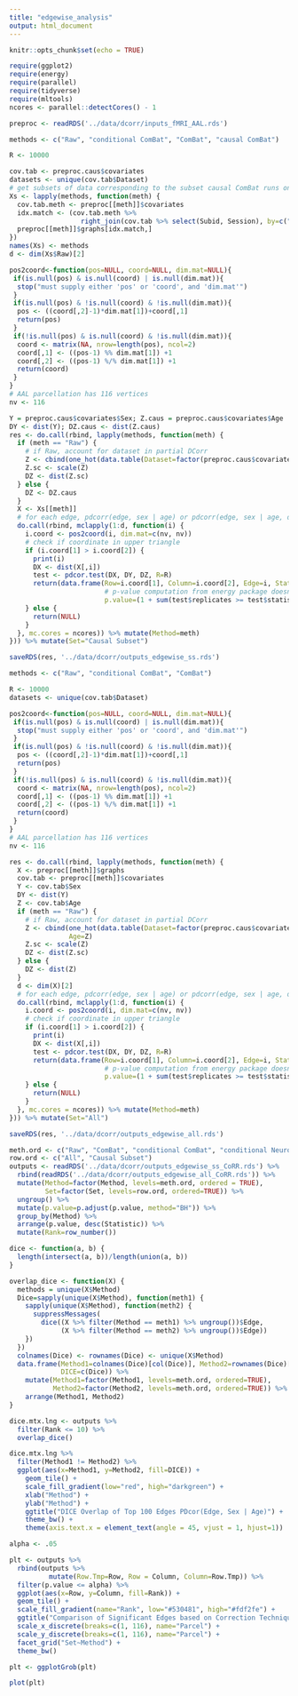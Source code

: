 ```yaml
---
title: "edgewise_analysis"
output: html_document
---
```


```r
knitr::opts_chunk$set(echo = TRUE)
```

```r
require(ggplot2)
require(energy)
require(parallel)
require(tidyverse)
require(mltools)
ncores <- parallel::detectCores() - 1

```

```r
preproc <- readRDS('../data/dcorr/inputs_fMRI_AAL.rds')
```

```r
methods <- c("Raw", "conditional ComBat", "ComBat", "causal ComBat")

R <- 10000

cov.tab <- preproc.caus$covariates
datasets <- unique(cov.tab$Dataset)
# get subsets of data corresponding to the subset causal ComBat runs on
Xs <- lapply(methods, function(meth) {
  cov.tab.meth <- preproc[[meth]]$covariates
  idx.match <- (cov.tab.meth %>%
                  right_join(cov.tab %>% select(Subid, Session), by=c("Subid"="Subid", "Session"="Session")))$id
  preproc[[meth]]$graphs[idx.match,]
})
names(Xs) <- methods
d <- dim(Xs$Raw)[2]

pos2coord<-function(pos=NULL, coord=NULL, dim.mat=NULL){
 if(is.null(pos) & is.null(coord) | is.null(dim.mat)){
  stop("must supply either 'pos' or 'coord', and 'dim.mat'")
 }
 if(is.null(pos) & !is.null(coord) & !is.null(dim.mat)){
  pos <- ((coord[,2]-1)*dim.mat[1])+coord[,1] 
  return(pos)
 }
 if(!is.null(pos) & is.null(coord) & !is.null(dim.mat)){
  coord <- matrix(NA, nrow=length(pos), ncol=2)
  coord[,1] <- ((pos-1) %% dim.mat[1]) +1
  coord[,2] <- ((pos-1) %/% dim.mat[1]) +1
  return(coord)
 }
}
# AAL parcellation has 116 vertices
nv <- 116

Y = preproc.caus$covariates$Sex; Z.caus = preproc.caus$covariates$Age
DY <- dist(Y); DZ.caus <- dist(Z.caus)
res <- do.call(rbind, lapply(methods, function(meth) {
  if (meth == "Raw") {
    # if Raw, account for dataset in partial DCorr
    Z <- cbind(one_hot(data.table(Dataset=factor(preproc.caus$covariates$Dataset))), Age=Z.caus)
    Z.sc <- scale(Z)
    DZ <- dist(Z.sc)
  } else {
    DZ <- DZ.caus
  }
  X <- Xs[[meth]]
  # for each edge, pdcorr(edge, sex | age) or pdcorr(edge, sex | age, dataset)
  do.call(rbind, mclapply(1:d, function(i) {
    i.coord <- pos2coord(i, dim.mat=c(nv, nv))
    # check if coordinate in upper triangle
    if (i.coord[1] > i.coord[2]) {
      print(i)
      DX <- dist(X[,i])
      test <- pdcor.test(DX, DY, DZ, R=R)
      return(data.frame(Row=i.coord[1], Column=i.coord[2], Edge=i, Statistic=test$statistic,
                        # p-value computation from energy package doesn't make sense
                        p.value=(1 + sum(test$replicates >= test$statistic))/(1 + R)))
    } else {
      return(NULL)
    }
  }, mc.cores = ncores)) %>% mutate(Method=meth)
})) %>% mutate(Set="Causal Subset")

saveRDS(res, '../data/dcorr/outputs_edgewise_ss.rds')
```

```r
methods <- c("Raw", "conditional ComBat", "ComBat")

R <- 10000
datasets <- unique(cov.tab$Dataset)

pos2coord<-function(pos=NULL, coord=NULL, dim.mat=NULL){
 if(is.null(pos) & is.null(coord) | is.null(dim.mat)){
  stop("must supply either 'pos' or 'coord', and 'dim.mat'")
 }
 if(is.null(pos) & !is.null(coord) & !is.null(dim.mat)){
  pos <- ((coord[,2]-1)*dim.mat[1])+coord[,1] 
  return(pos)
 }
 if(!is.null(pos) & is.null(coord) & !is.null(dim.mat)){
  coord <- matrix(NA, nrow=length(pos), ncol=2)
  coord[,1] <- ((pos-1) %% dim.mat[1]) +1
  coord[,2] <- ((pos-1) %/% dim.mat[1]) +1
  return(coord)
 }
}
# AAL parcellation has 116 vertices
nv <- 116

res <- do.call(rbind, lapply(methods, function(meth) {
  X <- preproc[[meth]]$graphs
  cov.tab <- preproc[[meth]]$covariates
  Y <- cov.tab$Sex
  DY <- dist(Y)
  Z <- cov.tab$Age
  if (meth == "Raw") {
    # if Raw, account for dataset in partial DCorr
    Z <- cbind(one_hot(data.table(Dataset=factor(preproc.caus$covariates$Dataset))),
               Age=Z)
    Z.sc <- scale(Z)
    DZ <- dist(Z.sc)
  } else {
    DZ <- dist(Z)
  }
  d <- dim(X)[2]
  # for each edge, pdcorr(edge, sex | age) or pdcorr(edge, sex | age, dataset)
  do.call(rbind, mclapply(1:d, function(i) {
    i.coord <- pos2coord(i, dim.mat=c(nv, nv))
    # check if coordinate in upper triangle
    if (i.coord[1] > i.coord[2]) {
      print(i)
      DX <- dist(X[,i])
      test <- pdcor.test(DX, DY, DZ, R=R)
      return(data.frame(Row=i.coord[1], Column=i.coord[2], Edge=i, Statistic=test$statistic,
                        # p-value computation from energy package doesn't make sense
                        p.value=(1 + sum(test$replicates >= test$statistic))/(1 + R)))
    } else {
      return(NULL)
    }
  }, mc.cores = ncores)) %>% mutate(Method=meth)
})) %>% mutate(Set="All")

saveRDS(res, '../data/dcorr/outputs_edgewise_all.rds')
```


```r
meth.ord <- c("Raw", "ComBat", "conditional ComBat", "conditional NeuroH", "causal ComBat", "causal NeuroH")
row.ord <- c("All", "Causal Subset")
outputs <- readRDS('../data/dcorr/outputs_edgewise_ss_CoRR.rds') %>%
  rbind(readRDS('../data/dcorr/outputs_edgewise_all_CoRR.rds')) %>%
  mutate(Method=factor(Method, levels=meth.ord, ordered = TRUE),
         Set=factor(Set, levels=row.ord, ordered=TRUE)) %>%
  ungroup() %>%
  mutate(p.value=p.adjust(p.value, method="BH")) %>%
  group_by(Method) %>%
  arrange(p.value, desc(Statistic)) %>%
  mutate(Rank=row_number())
```

```r
dice <- function(a, b) {
  length(intersect(a, b))/length(union(a, b))
}

overlap_dice <- function(X) {
  methods = unique(X$Method)
  Dice=sapply(unique(X$Method), function(meth1) {
    sapply(unique(X$Method), function(meth2) {
      suppressMessages(
        dice((X %>% filter(Method == meth1) %>% ungroup())$Edge, 
             (X %>% filter(Method == meth2) %>% ungroup())$Edge))
    })
  })
  colnames(Dice) <- rownames(Dice) <- unique(X$Method)
  data.frame(Method1=colnames(Dice)[col(Dice)], Method2=rownames(Dice)[row(Dice)],
             DICE=c(Dice)) %>%
    mutate(Method1=factor(Method1, levels=meth.ord, ordered=TRUE),
           Method2=factor(Method2, levels=meth.ord, ordered=TRUE)) %>%
    arrange(Method1, Method2)
}

dice.mtx.lng <- outputs %>%
  filter(Rank <= 10) %>%
  overlap_dice()

dice.mtx.lng %>%
  filter(Method1 != Method2) %>%
  ggplot(aes(x=Method1, y=Method2, fill=DICE)) +
    geom_tile() +
    scale_fill_gradient(low="red", high="darkgreen") +
    xlab("Method") +
    ylab("Method") +
    ggtitle("DICE Overlap of Top 100 Edges PDcor(Edge, Sex | Age)") +
    theme_bw() + 
    theme(axis.text.x = element_text(angle = 45, vjust = 1, hjust=1))
```

```r
alpha <- .05

plt <- outputs %>%
  rbind(outputs %>%
          mutate(Row.Tmp=Row, Row = Column, Column=Row.Tmp)) %>%
  filter(p.value <= alpha) %>%
  ggplot(aes(x=Row, y=Column, fill=Rank)) +
  geom_tile() +
  scale_fill_gradient(name="Rank", low="#530481", high="#fdf2fe") +
  ggtitle("Comparison of Significant Edges based on Correction Technique") +
  scale_x_discrete(breaks=c(1, 116), name="Parcel") +
  scale_y_discrete(breaks=c(1, 116), name="Parcel") +
  facet_grid("Set~Method") +
  theme_bw()

plt <- ggplotGrob(plt)

plot(plt)
```